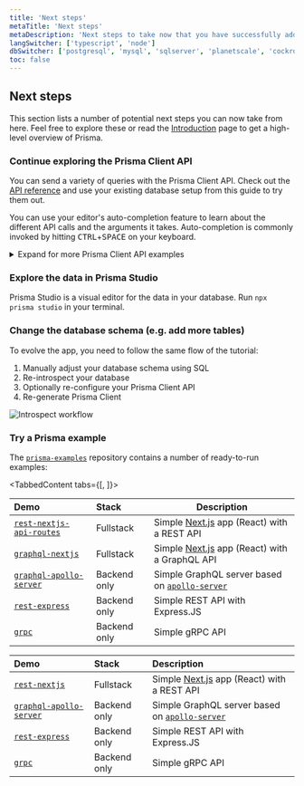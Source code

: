 ```yaml
---
title: 'Next steps'
metaTitle: 'Next steps'
metaDescription: 'Next steps to take now that you have successfully added Prisma to your project'
langSwitcher: ['typescript', 'node']
dbSwitcher: ['postgresql', 'mysql', 'sqlserver', 'planetscale', 'cockroachdb']
toc: false
---
```


## Next steps

This section lists a number of potential next steps you can now take from here. Feel free to explore these or read the [Introduction](/concepts/overview/what-is-prisma) page to get a high-level overview of Prisma.

### Continue exploring the Prisma Client API

You can send a variety of queries with the Prisma Client API. Check out the [API reference](/concepts/components/prisma-client) and use your existing database setup from this guide to try them out.

<Tip>

You can use your editor's auto-completion feature to learn about the different API calls and the arguments it takes. Auto-completion is commonly invoked by hitting <kbd>CTRL</kbd>+<kbd>SPACE</kbd> on your keyboard.

</Tip>

<details><summary>Expand for more Prisma Client API examples</summary>

Here are a few suggestions for a number of more queries you can send with Prisma Client:

**Filter all `Post` records that contain `"hello"`**

```js
const filteredPosts = await prisma.post.findMany({
  where: {
    OR: [
      { title: { contains: "hello" },
      { content: { contains: "hello" },
    ],
  },
})
```

**Create a new `Post` record and connect it to an existing `User` record**

```js
const post = await prisma.post.create({
  data: {
    title: 'Join us for Prisma Day 2020',
    author: {
      connect: { email: 'alice@prisma.io' },
    },
  },
})
```

**Use the fluent relations API to retrieve the `Post` records of a `User` by traversing the relations**

```js
const posts = await prisma.profile
  .findUnique({
    where: { id: 1 },
  })
  .user()
  .posts()
```

**Delete a `User` record**

```js
const deletedUser = await prisma.user.delete({
  where: { email: 'sarah@prisma.io' },
})
```

</details>

### Explore the data in Prisma Studio

Prisma Studio is a visual editor for the data in your database. Run `npx prisma studio` in your terminal.

### Change the database schema (e.g. add more tables)

To evolve the app, you need to follow the same flow of the tutorial:

1. Manually adjust your database schema using SQL
1. Re-introspect your database
1. Optionally re-configure your Prisma Client API
1. Re-generate Prisma Client

![Introspect workflow](../../../images/prisma-evolve-app-workflow.png)

### Try a Prisma example

The [`prisma-examples`](https://github.com/prisma/prisma-examples/) repository contains a number of ready-to-run examples:

<TabbedContent tabs={[<FileWithIcon text="TypeScript" icon="code"/>, <FileWithIcon text="JavaScript (Node.js)" icon="code"/>]}>

<tab>

| Demo                                                                                                                | Stack        | Description                                                                                         |
| :------------------------------------------------------------------------------------------------------------------ | :----------- | --------------------------------------------------------------------------------------------------- |
| [`rest-nextjs-api-routes`](https://github.com/prisma/prisma-examples/tree/latest/typescript/rest-nextjs-api-routes) | Fullstack    | Simple [Next.js](https://nextjs.org/) app (React) with a REST API                                   |
| [`graphql-nextjs`](https://github.com/prisma/prisma-examples/tree/latest/typescript/graphql-nextjs)                 | Fullstack    | Simple [Next.js](https://nextjs.org/) app (React) with a GraphQL API                                |
| [`graphql-apollo-server`](https://github.com/prisma/prisma-examples/tree/latest/typescript/graphql-apollo-server)   | Backend only | Simple GraphQL server based on [`apollo-server`](https://www.apollographql.com/docs/apollo-server/) |
| [`rest-express`](https://github.com/prisma/prisma-examples/tree/latest/typescript/rest-express)                     | Backend only | Simple REST API with Express.JS                                                                     |
| [`grpc`](https://github.com/prisma/prisma-examples/tree/latest/typescript/grpc)                                     | Backend only | Simple gRPC API                                                                                     |

</tab>

<tab>

| Demo                                                                                                              | Stack        | Description                                                                                         |
| :---------------------------------------------------------------------------------------------------------------- | :----------- | :-------------------------------------------------------------------------------------------------- |
| [`rest-nextjs`](https://github.com/prisma/prisma-examples/tree/latest/javascript/rest-nextjs)                     | Fullstack    | Simple [Next.js](https://nextjs.org/) app (React) with a REST API                                   |
| [`graphql-apollo-server`](https://github.com/prisma/prisma-examples/tree/latest/javascript/graphql-apollo-server) | Backend only | Simple GraphQL server based on [`apollo-server`](https://www.apollographql.com/docs/apollo-server/) |
| [`rest-express`](https://github.com/prisma/prisma-examples/tree/latest/javascript/rest-express)                   | Backend only | Simple REST API with Express.JS                                                                     |
| [`grpc`](https://github.com/prisma/prisma-examples/tree/latest/javascript/grpc)                                   | Backend only | Simple gRPC API                                                                                     |

</tab>

</TabbedContent>
